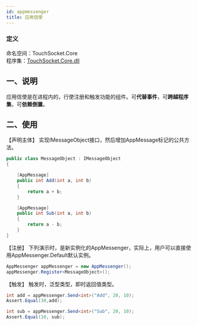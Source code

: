 ```yaml
---
id: appmessenger
title: 应用信使
---
```


### 定义

命名空间：TouchSocket.Core <br/>
程序集：[TouchSocket.Core.dll](https://www.nuget.org/packages/TouchSocket.Core)

## 一、说明
应用信使是在进程内的，行使注册和触发功能的组件。可**代替事件**，可**跨越程序集**，可**依赖倒置**。

## 二、使用


【声明主体】
实现IMessageObject接口，然后增加AppMessage标记的公共方法。
```csharp showLineNumbers
public class MessageObject : IMessageObject
{

    [AppMessage]
    public int Add(int a, int b)
    {
        return a + b;
    }

    [AppMessage]
    public int Sub(int a, int b)
    {
        return a - b;
    }
}

```
【注册】
下列演示时，是新实例化的AppMessenger，实际上，用户可以直接使用AppMessenger.Default默认实例。
```csharp showLineNumbers
AppMessenger appMessenger = new AppMessenger();
appMessenger.Register<MessageObject>();
```
【触发】
触发时，泛型类型，即时返回值类型。
```csharp showLineNumbers
int add = appMessenger.Send<int>("Add", 20, 10);
Assert.Equal(30,add);

int sub = appMessenger.Send<int>("Sub", 20, 10);
Assert.Equal(10, sub);
```

